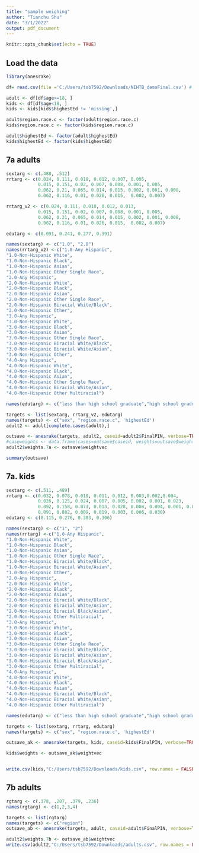---
title: "sample weighing"
author: "Tianchu Shu"
date: "3/1/2022"
output: pdf_document
---

```{r setup, index=FALSE}
knitr::opts_chunk$set(echo = TRUE)
```

## Load the data

```{r Load data}
library(anesrake)

df= read.csv(file ='C:/Users/tsb7592/Downloads/NIHTB_demoFinal.csv') # tianchu's path

adult <- df[df$age>=18, ]
kids <- df[df$age<18, ]
kids <- kids[kids$highestEd != 'missing',]

adult$region.race.c <- factor(adult$region.race.c)
kids$region.race.c <- factor(kids$region.race.c)

adult$highestEd <- factor(adult$highestEd)
kids$highestEd <- factor(kids$highestEd)
```
## 7a adults
```{r ad}
sextarg <- c(.488, .512)
rrtarg <- c(0.024, 0.111, 0.018, 0.012, 0.007, 0.005,
            0.015, 0.151, 0.02, 0.007, 0.008, 0.001, 0.005,
            0.062, 0.21, 0.065, 0.014, 0.015, 0.002, 0.001, 0.008,
            0.062, 0.116, 0.01, 0.026, 0.015,  0.002, 0.007)

rrtarg_v2 <- c(0.024, 0.111, 0.018, 0.012, 0.013,
            0.015, 0.151, 0.02, 0.007, 0.008, 0.001, 0.005,
            0.062, 0.21, 0.065, 0.014, 0.015, 0.002, 0.001, 0.008,
            0.062, 0.116, 0.01, 0.026, 0.015,  0.002, 0.007)

edutarg <- c(0.091, 0.241, 0.277, 0.391)

names(sextarg) <- c("1.0", "2.0")
names(rrtarg_v2) <-c("1.0-Any Hispanic",                     
"1.0-Non-Hispanic White",               
"1.0-Non-Hispanic Black",
"1.0-Non-Hispanic Asian",
"1.0-Non-Hispanic Other Single Race",
"2.0-Any Hispanic",                     
"2.0-Non-Hispanic White",               
"2.0-Non-Hispanic Black",
"2.0-Non-Hispanic Asian",
"2.0-Non-Hispanic Other Single Race",
"2.0-Non-Hispanic Biracial White/Black",
"2.0-Non-Hispanic Other", 
"3.0-Any Hispanic",                     
"3.0-Non-Hispanic White",               
"3.0-Non-Hispanic Black",
"3.0-Non-Hispanic Asian",
"3.0-Non-Hispanic Other Single Race",
"3.0-Non-Hispanic Biracial White/Black",
"3.0-Non-Hispanic Biracial White/Asian",
"3.0-Non-Hispanic Other",   
"4.0-Any Hispanic",                     
"4.0-Non-Hispanic White",               
"4.0-Non-Hispanic Black",
"4.0-Non-Hispanic Asian",
"4.0-Non-Hispanic Other Single Race",
"4.0-Non-Hispanic Biracial White/Asian",
"4.0-Non-Hispanic Other Multiracial")

names(edutarg) <- c("less than high school graduate","high school graduate","some college","four year or higher degree" )

targets <- list(sextarg, rrtarg_v2, edutarg)
names(targets) <- c("sex", "region.race.c", 'highestEd')
adult2 <- adult[complete.cases(adult),]

outsave <- anesrake(targets, adult2, caseid=adult2$FinalPIN, verbose=TRUE, pctlim = 0.01)
#caseweights <- data.frame(cases=outsave$caseid, weights=outsave$weightvec)
adult2$weights.7a <- outsave$weightvec

summary(outsave)
```

## 7a. kids
```{r kids, echo=TRUE}

sextarg <- c(.511, .489)
rrtarg <- c(0.032, 0.078, 0.018, 0.011, 0.012, 0.003,0.002,0.004,
            0.026, 0.125, 0.024, 0.007, 0.005, 0.002, 0.001, 0.023,
            0.092, 0.158, 0.073, 0.013, 0.028, 0.008, 0.004, 0.001, 0.01,
            0.091, 0.082, 0.009, 0.019, 0.003, 0.006, 0.030)
edutarg <- c(0.115, 0.276, 0.303, 0.306)

names(sextarg) <- c("1", "2")
names(rrtarg) <-c("1.0-Any Hispanic",                     
"1.0-Non-Hispanic White",               
"1.0-Non-Hispanic Black",
"1.0-Non-Hispanic Asian",
"1.0-Non-Hispanic Other Single Race",
"1.0-Non-Hispanic Biracial White/Black",
"1.0-Non-Hispanic Biracial White/Asian",
"1.0-Non-Hispanic Other", 
"2.0-Any Hispanic",                     
"2.0-Non-Hispanic White",               
"2.0-Non-Hispanic Black",
"2.0-Non-Hispanic Asian",
"2.0-Non-Hispanic Biracial White/Black",
"2.0-Non-Hispanic Biracial White/Asian",
"2.0-Non-Hispanic Biracial Black/Asian",
"2.0-Non-Hispanic Other Multiracial", 
"3.0-Any Hispanic",                     
"3.0-Non-Hispanic White",               
"3.0-Non-Hispanic Black",
"3.0-Non-Hispanic Asian",
"3.0-Non-Hispanic Other Single Race",
"3.0-Non-Hispanic Biracial White/Black",
"3.0-Non-Hispanic Biracial White/Asian",
"3.0-Non-Hispanic Biracial Black/Asian",
"3.0-Non-Hispanic Other Multiracial",   
"4.0-Any Hispanic",                     
"4.0-Non-Hispanic White",               
"4.0-Non-Hispanic Black",
"4.0-Non-Hispanic Asian",
"4.0-Non-Hispanic Biracial White/Black",
"4.0-Non-Hispanic Biracial White/Asian",
"4.0-Non-Hispanic Other Multiracial")

names(edutarg) <- c("less than high school graduate","high school graduate","some college","four year or higher degree" )

targets <- list(sextarg, rrtarg, edutarg)
names(targets) <- c("sex", "region.race.c", 'highestEd')

outsave_ak <- anesrake(targets, kids, caseid=kids$FinalPIN, verbose=TRUE, pctlim = 0.01)

kids$weights <- outsave_ak$weightvec


write.csv(kids,"C:/Users/tsb7592/Downloads/kids.csv", row.names = FALSE)
```

## 7b adults
```{r ad}
rgtarg <- c(.178, .207, .379, .236)
names(rgtarg) <- c(1,2,3,4)

targets <- list(rgtarg)
names(targets) <- c("region")
outsave_ab <- anesrake(targets, adult, caseid=adult$FinalPIN, verbose=TRUE, pctlim = 0.01)

adult2$weights.7b <- outsave_ab$weightvec
write.csv(adult2,"C:/Users/tsb7592/Downloads/adults.csv", row.names = FALSE)
```

